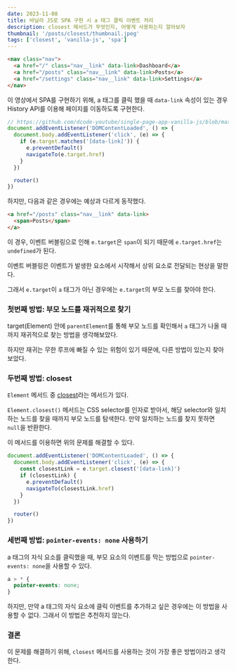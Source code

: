 ```yaml
---
date: 2023-11-08
title: 바닐라 JS로 SPA 구현 시 a 태그 클릭 이벤트 처리
description: closest 메서드가 무엇인지, 어떻게 사용하는지 알아보자
thumbnail: '/posts/closest/thumbnail.jpeg'
tags: ['closest', 'vanilla-js', 'spa']
---
```


<Youtube id="6BozpmSjk-Y" />

```html
<nav class="nav">
  <a href="/" class="nav__link" data-link>Dashboard</a>
  <a href="/posts" class="nav__link" data-link>Posts</a>
  <a href="/settings" class="nav__link" data-link>Settings</a>
</nav>
```

이 영상에서 SPA를 구현하기 위해, a 태그를 클릭 했을 때 `data-link` 속성이 있는 경우 History API를 이용해 페이지를 이동하도록 구현한다.

```js
// https://github.com/dcode-youtube/single-page-app-vanilla-js/blob/master/frontend/static/js/index.js#L54-L63
document.addEventListener('DOMContentLoaded', () => {
  document.body.addEventListener('click', (e) => {
    if (e.target.matches('[data-link]')) {
      e.preventDefault()
      navigateTo(e.target.href)
    }
  })

  router()
})
```

하지만, 다음과 같은 경우에는 예상과 다르게 동작했다.

```html
<a href="/posts" class="nav__link" data-link>
  <span>Posts</span>
</a>
```

이 경우, 이벤트 버블링으로 인해 `e.target`은 `span`이 되기 때문에 `e.target.href`는 `undefined`가 된다.

<Admonition type='note' title='이벤트 버블링'>

이벤트 버블링은 이벤트가 발생한 요소에서 시작해서 상위 요소로 전달되는 현상을 말한다.

</Admonition>

그래서 `e.target`이 `a` 태그가 아닌 경우에는 `e.target`의 부모 노드를 찾아야 한다.

### 첫번째 방법: 부모 노드를 재귀적으로 찾기

target(Element) 안에 `parentElement`를 통해 부모 노드를 확인해서 `a` 태그가 나올 때까지 재귀적으로 찾는 방법을 생각해보았다.

하지만 재귀는 무한 루프에 빠질 수 있는 위험이 있기 때문에, 다른 방법이 있는지 찾아보았다.

### 두번째 방법: closest

`Element` 메서드 중 [closest](https://developer.mozilla.org/en-US/docs/Web/API/Element/closest)라는 메서드가 있다.

<Admonition type='tip' title='Element.closest()'>

`Element.closest()` 메서드는 CSS selector를 인자로 받아서, 해당 selector와 일치하는 노드를 찾을 때까지 부모 노드를 탐색한다. 만약 일치하는 노드를 찾지 못하면 `null`을 반환한다.

</Admonition>

이 메서드를 이용하면 위의 문제를 해결할 수 있다.

```js {3-4}
document.addEventListener('DOMContentLoaded', () => {
  document.body.addEventListener('click', (e) => {
    const closestLink = e.target.closest('[data-link]')
    if (closestLink) {
      e.preventDefault()
      navigateTo(closestLink.href)
    }
  })

  router()
})
```

### 세번째 방법: `pointer-events: none` 사용하기

a 태그의 자식 요소를 클릭했을 때, 부모 요소의 이벤트를 막는 방법으로 `pointer-events: none`을 사용할 수 있다.

```css
a > * {
  pointer-events: none;
}
```

하지만, 만약 a 태그의 자식 요소에 클릭 이벤트를 추가하고 싶은 경우에는 이 방법을 사용할 수 없다. 그래서 이 방법은 추천하지 않는다.

### 결론

이 문제를 해결하기 위해, `closest` 메서드를 사용하는 것이 가장 좋은 방법이라고 생각한다.
